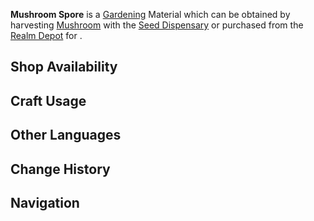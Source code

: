 {{Item Infobox
|id           = 130014
|image        = Item Mushroom Spore.png
|type         = Gardening Materials
|group        = Jade Field
|invCategory  = Seed Dispensary
|description  = A spore obtained from the [[Seed Dispensary]]. A quality spore full of life, just waiting to be planted in the Realm Within's fields. After some time it will grow into a [[Mushroom]].
|source1      = Harvesting [[Mushroom]] with the [[Seed Dispensary]]
|source2      = [[Housing/Realm Depot|Realm Depot]]
}}
'''Mushroom Spore''' is a [[Gardening]] Material which can be obtained by harvesting [[Mushroom]] with the [[Seed Dispensary]] or purchased from the [[Realm Depot]] for {{Item|Realm Currency|30|x=5}}.

==Shop Availability==
{{Shop Availability|currency=Realm Currency}}

==Craft Usage==
{{Craft Usage}}

==Other Languages==
{{Other Languages
|en      = Mushroom Spore
|zhs     = 「蘑菇」的孢子
|zhs_rm  = "Mógū" de Bāozi
|zht     = 「蘑菇」的孢子
|zht_rm  = "Mógū" de Bāozi
|zh_tl   = Mushroom Spore
|ja      = 「キノコ」の胞子
|ja_rm   = "Kinoko" no Houshi
|ko      = 「버섯」 포자
|ko_rm   = 
|ko_tl   = 
|es      = Espora de champiñón
|es_tl   = Mushroom Spore
|fr      = Spore de champignon
|fr_tl   = Mushroom Spore
|ru      = Споры гриба
|ru_tl   = 
|th      = Mushroom Spore
|vi      = Bào Tử Nấm Rơm
|vi_tl   = 
|de      = Champignonsporen
|de_tl   = Mushroom Spores
|id      = Mushroom Spore
|pt      = Esporo de Cogumelo
|pt_tl   = Mushroom Spore
}}

==Change History==
{{Change History|2.0}}

==Navigation==
{{Material Navbox|type=Gardening Materials}}